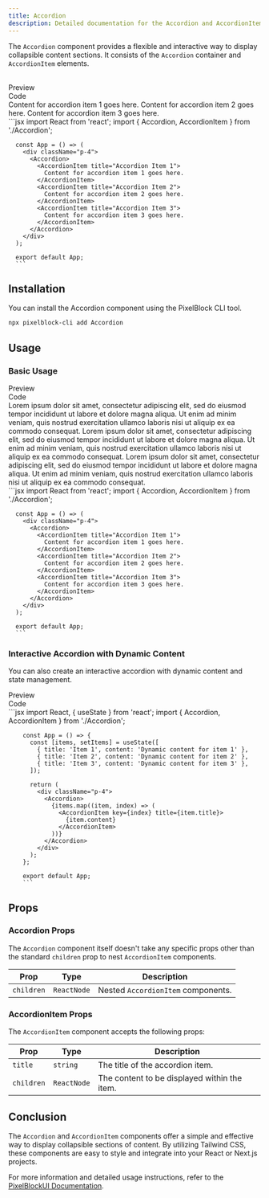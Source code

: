 ```yaml
---
title: Accordion
description: Detailed documentation for the Accordion and AccordionItem components in the PixelBlockUI library.
---
```


The `Accordion` component provides a flexible and interactive way to display collapsible content sections. It consists of the `Accordion` container and `AccordionItem` elements.

<br/>

<Tabs defaultValue="preview">
  <TabsList className="">
    <TabsTrigger value="preview">
      <div className="flex items-center "><EyeIcon className="mr-2 h-4 w-4" />Preview</div>
    </TabsTrigger>
    <TabsTrigger value="code">
      <div className="flex items-center "><CodeIcon className="mr-2 h-4 w-4" />Code</div>
    </TabsTrigger>
  </TabsList>
  <TabsContent value="preview">
    <div className="bg-white dark:bg-zinc-900/10 rounded-lg border dark:border-white/10 shadow-sm h-full w-full py-4 px-2">
      <div className="max-w-full py-4 px-2 w-full h-full overflow-x-auto grid grid-col-5 gap-4">
        <div className="p-4">
          <Accordion>
            <AccordionItem title="Accordion Item 1">
              Content for accordion item 1 goes here.
            </AccordionItem>
            <AccordionItem title="Accordion Item 2">
              Content for accordion item 2 goes here.
            </AccordionItem>
            <AccordionItem title="Accordion Item 3">
              Content for accordion item 3 goes here.
            </AccordionItem>
          </Accordion>
        </div>
      </div>
    </div>
  </TabsContent>
  <TabsContent value="code">
      ```jsx
      import React from 'react';
      import { Accordion, AccordionItem } from './Accordion';

      const App = () => (
        <div className="p-4">
          <Accordion>
            <AccordionItem title="Accordion Item 1">
              Content for accordion item 1 goes here.
            </AccordionItem>
            <AccordionItem title="Accordion Item 2">
              Content for accordion item 2 goes here.
            </AccordionItem>
            <AccordionItem title="Accordion Item 3">
              Content for accordion item 3 goes here.
            </AccordionItem>
          </Accordion>
        </div>
      );

      export default App;
      ```
  </TabsContent>
</Tabs>


## Installation

You can install the Accordion component using the PixelBlock CLI tool.

```bash
npx pixelblock-cli add Accordion
```


## Usage

### Basic Usage

<Tabs defaultValue="preview">
  <TabsList className="">
    <TabsTrigger value="preview">
      <div className="flex items-center "><EyeIcon className="mr-2 h-4 w-4" />Preview</div>
    </TabsTrigger>
    <TabsTrigger value="code">
      <div className="flex items-center "><CodeIcon className="mr-2 h-4 w-4" />Code</div>
    </TabsTrigger>
  </TabsList>
  <TabsContent value="preview">
    <div className="bg-white dark:bg-zinc-900/10 rounded-lg border dark:border-white/10 shadow-sm h-full w-full py-4 px-2">
      <div className="max-w-full py-4 px-2 w-full h-full overflow-x-auto grid grid-col-5 gap-4">
        <div className="p-4">
          <Accordion>
            <AccordionItem title="Accordion Item 1">
              Lorem ipsum dolor sit amet, consectetur adipiscing elit, sed do eiusmod tempor incididunt ut labore et dolore magna aliqua. Ut enim ad minim veniam, quis nostrud exercitation ullamco laboris nisi ut aliquip ex ea commodo consequat.
            </AccordionItem>
            <AccordionItem title="Accordion Item 2">
              Lorem ipsum dolor sit amet, consectetur adipiscing elit, sed do eiusmod tempor incididunt ut labore et dolore magna aliqua. Ut enim ad minim veniam, quis nostrud exercitation ullamco laboris nisi ut aliquip ex ea commodo consequat.
            </AccordionItem>
            <AccordionItem title="Accordion Item 3">
              Lorem ipsum dolor sit amet, consectetur adipiscing elit, sed do eiusmod tempor incididunt ut labore et dolore magna aliqua. Ut enim ad minim veniam, quis nostrud exercitation ullamco laboris nisi ut aliquip ex ea commodo consequat.
            </AccordionItem>
          </Accordion>
        </div>
      </div>
    </div>
  </TabsContent>
  <TabsContent value="code">
      ```jsx
      import React from 'react';
      import { Accordion, AccordionItem } from './Accordion';

      const App = () => (
        <div className="p-4">
          <Accordion>
            <AccordionItem title="Accordion Item 1">
              Content for accordion item 1 goes here.
            </AccordionItem>
            <AccordionItem title="Accordion Item 2">
              Content for accordion item 2 goes here.
            </AccordionItem>
            <AccordionItem title="Accordion Item 3">
              Content for accordion item 3 goes here.
            </AccordionItem>
          </Accordion>
        </div>
      );

      export default App;
      ```
  </TabsContent>
</Tabs>

### Interactive Accordion with Dynamic Content

You can also create an interactive accordion with dynamic content and state management.
<Tabs defaultValue="preview">
  <TabsList className="">
    <TabsTrigger value="preview">
      <div className="flex items-center "><EyeIcon className="mr-2 h-4 w-4" />Preview</div>
    </TabsTrigger>
    <TabsTrigger value="code">
      <div className="flex items-center "><CodeIcon className="mr-2 h-4 w-4" />Code</div>
    </TabsTrigger>
  </TabsList>
  <TabsContent value="preview">
    <div className="bg-white dark:bg-zinc-900/10 rounded-lg border dark:border-white/10 shadow-sm h-full w-full py-4 px-2">
      <div className="max-w-full py-4 px-2 w-full h-full overflow-x-auto grid grid-col-5 gap-4">
        <div className="p-4">
          <Preview
            name="accordion-dynamic"
          />
        </div>
      </div>
    </div>
  </TabsContent>
  <TabsContent value="code">
      ```jsx
        import React, { useState } from 'react';
        import { Accordion, AccordionItem } from './Accordion';

        const App = () => {
          const [items, setItems] = useState([
            { title: 'Item 1', content: 'Dynamic content for item 1' },
            { title: 'Item 2', content: 'Dynamic content for item 2' },
            { title: 'Item 3', content: 'Dynamic content for item 3' },
          ]);

          return (
            <div className="p-4">
              <Accordion>
                {items.map((item, index) => (
                  <AccordionItem key={index} title={item.title}>
                    {item.content}
                  </AccordionItem>
                ))}
              </Accordion>
            </div>
          );
        };

        export default App;
        ```
  </TabsContent>
</Tabs>


## Props

### Accordion Props

The `Accordion` component itself doesn't take any specific props other than the standard `children` prop to nest `AccordionItem` components.

| Prop      | Type        | Description                        |
|-----------|-------------|------------------------------------|
| `children`| `ReactNode` | Nested `AccordionItem` components. |

### AccordionItem Props

The `AccordionItem` component accepts the following props:

| Prop       | Type        | Description                                     |
|------------|-------------|-------------------------------------------------|
| `title`    | `string`    | The title of the accordion item.                |
| `children` | `ReactNode` | The content to be displayed within the item.    |


## Conclusion

The `Accordion` and `AccordionItem` components offer a simple and effective way to display collapsible sections of content. By utilizing Tailwind CSS, these components are easy to style and integrate into your React or Next.js projects.

For more information and detailed usage instructions, refer to the [PixelBlockUI Documentation](/docs/getting-started/installation).
